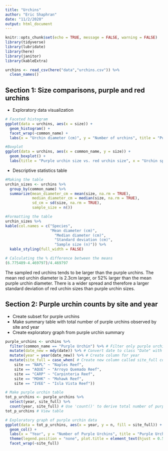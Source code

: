 ```yaml
---
title: "Urchins"
author: "Eric Shaphran"
date: "11/2/2020"
output: html_document
---
```


```r
knitr::opts_chunk$set(echo = TRUE, message = FALSE, warning = FALSE)
library(tidyverse)
library(lubridate)
library(here)
library(janitor)
library(kableExtra)
```

```r
urchins <- read_csv(here("data","urchins.csv")) %>%
  clean_names()
```

## **Section 1**: Size comparisons, purple and red urchins
- Exploratory data visualization

```r
# Faceted histogram
ggplot(data = urchins, aes(x = size)) +
  geom_histogram() +
  facet_wrap(~common_name) +
  labs(x = "Urchin diameter (cm)", y = "Number of urchins", title = "Purple urchin size vs. red urchin size")

#Boxplot
ggplot(data = urchins, aes(x = common_name, y = size)) +
  geom_boxplot() +
  labs(title = "Purple urchin size vs. red urchin size", x = "Urchin species", y = "Urchin diameter (cm)")
```

- Descriptive statistics table

```r
#Making the table
urchin_sizes <- urchins %>%
  group_by(common_name) %>%
  summarize(mean_diameter_cm = mean(size, na.rm = TRUE),
            median_diameter_cm = median(size, na.rm = TRUE),
            sd_cm = sd(size, na.rm = TRUE),
            sample_size = n())

#Formatting the table
urchin_sizes %>%
kable(col.names = c("Species",
                    "Mean diameter (cm)",
                      "Median diameter (cm)", 
                      "Standard deviation (cm)",
                      "Sample size (n)")) %>% 
  kable_styling(full_width = FALSE)

# Calculating the % difference between the means
(6.775489-4.469797)/4.469797
```

The sampled red urchins tends to be larger than the purple urchins. The mean red urchin diameter is 2.3cm larger, or 52% larger than the mean purple urchin diameter. There is a wider spread and therefore a larger standard deviation of red urchin sizes than purple urchin sizes.

## **Section 2**: Purple urchin counts by site and year
- Create subset for purple urchins
- Make summary table with total number of purple urchins observed by site and year
- Create exploratory graph from purple urchin summary
```r
purple_urchins <- urchins %>%
  filter(common_name == "Purple Urchin") %>% # Filter only purple urchins 
  mutate(date_new = mdy(date)) %>% # Convert date to class "Date" with 'mdy()'
  mutate(year = year(date_new)) %>% # Create column for year
  mutate(site_full = case_when( # Create new column called site_full containing full names of sites
    site == "NAPL" ~ "Naples Reef",
    site == "AQUE" ~ "Arroyo Quemado Reef",
    site == "CARP" ~ "Carpinteria Reef",
    site == "MOHK" ~ "Mohawk Reef",
    site == "IVEE" ~ "Isla Vista Reef")) 

# Make purple urchin table
tot_p_urchins <- purple_urchins %>%
  select(year, site_full) %>%
  count(year, site_full) # Use 'count()' to derive total number of purple urchins at each site for each year
tot_p_urchins # View table

# Exploratory graph of purple urchin data
ggplot(data = tot_p_urchins, aes(x = year, y = n, fill = site_full)) +
  geom_col() +
  labs(x = "Year", y = "Number of Purple Urchins", title = "Purple Urchins Along Santa Barbara Coast") +
  theme(legend.position = "none", plot.title = element_text(hjust = 0.5)) +
  facet_wrap(~site_full)
```
